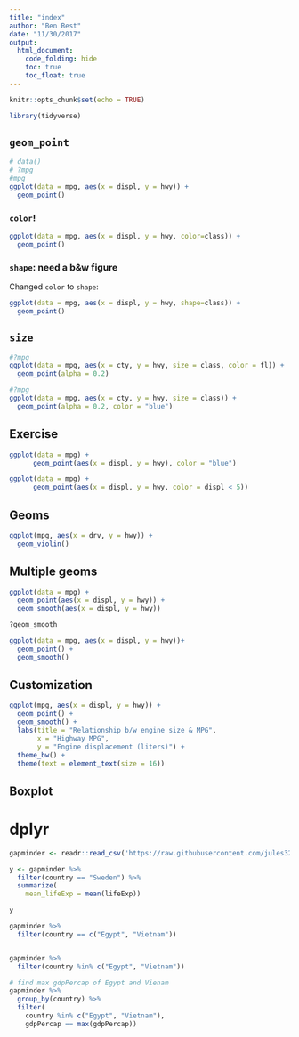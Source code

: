 ```yaml
---
title: "index"
author: "Ben Best"
date: "11/30/2017"
output:
  html_document:
    code_folding: hide
    toc: true
    toc_float: true
---
```


```r
knitr::opts_chunk$set(echo = TRUE)

library(tidyverse)
```

## `geom_point`

```r
# data()
# ?mpg
#mpg
ggplot(data = mpg, aes(x = displ, y = hwy)) + 
  geom_point()
```

### `color`!

```r
ggplot(data = mpg, aes(x = displ, y = hwy, color=class)) + 
  geom_point()
```

### `shape`: need a b&w figure

Changed `color` to `shape`:

```r
ggplot(data = mpg, aes(x = displ, y = hwy, shape=class)) + 
  geom_point()
```

## `size`

```r
#?mpg
ggplot(data = mpg, aes(x = cty, y = hwy, size = class, color = fl)) + 
  geom_point(alpha = 0.2)
```


```r
#?mpg
ggplot(data = mpg, aes(x = cty, y = hwy, size = class)) + 
  geom_point(alpha = 0.2, color = "blue")
```

## Exercise

```r

ggplot(data = mpg) + 
      geom_point(aes(x = displ, y = hwy), color = "blue")

ggplot(data = mpg) + 
      geom_point(aes(x = displ, y = hwy, color = displ < 5))
```

## Geoms

```r

ggplot(mpg, aes(x = drv, y = hwy)) +
  geom_violin()

```

## Multiple geoms

```r

ggplot(data = mpg) +
  geom_point(aes(x = displ, y = hwy)) +
  geom_smooth(aes(x = displ, y = hwy))

?geom_smooth

ggplot(data = mpg, aes(x = displ, y = hwy))+
  geom_point() +
  geom_smooth()
```

## Customization

```r

ggplot(mpg, aes(x = displ, y = hwy)) +
  geom_point() +
  geom_smooth() +
  labs(title = "Relationship b/w engine size & MPG",
       x = "Highway MPG",
       y = "Engine displacement (liters)") +
  theme_bw() +
  theme(text = element_text(size = 16))
```


## Boxplot


# dplyr

```r
gapminder <- readr::read_csv('https://raw.githubusercontent.com/jules32/2017-11-30-MBARI/gh-pages/data/gapminder.csv') 

y <- gapminder %>%
  filter(country == "Sweden") %>%
  summarize(
    mean_lifeExp = mean(lifeExp))

y

gapminder %>%
  filter(country == c("Egypt", "Vietnam"))


gapminder %>%
  filter(country %in% c("Egypt", "Vietnam"))

# find max gdpPercap of Egypt and Vienam
gapminder %>%
  group_by(country) %>%
  filter(
    country %in% c("Egypt", "Vietnam"),
    gdpPercap == max(gdpPercap))
```


